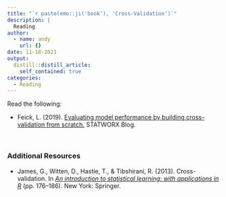 ```yaml
---
title: "`r paste(emo::ji('book'), 'Cross-Validation')`"
description: |
  Reading
author:
  - name: andy
    url: {}
date: 11-18-2021
output:
  distill::distill_article:
    self_contained: true
categories:
  - Reading
---
```



Read the following:

- Feick, L. (2019). [Evaluating model performance by building cross-validation from scratch.](https://www.statworx.com/de/blog/evaluating-model-performance-by-building-cross-validation-from-scratch/) STATWORX Blog.

<br />

### Additional Resources

- James, G., Witten, D., Hastie, T., &amp; Tibshirani, R. (2013). Cross-validation. In *[An introduction to statistical learning: with applications in R](https://www-bcf.usc.edu/~gareth/ISL/)* (pp. 176--186). New York: Springer.





